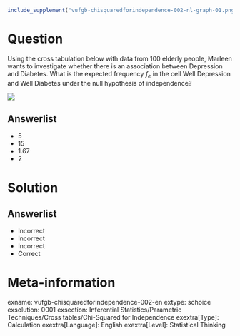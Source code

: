 ```r
include_supplement("vufgb-chisquaredforindependence-002-nl-graph-01.png", recursive = TRUE)
```
Question
========
  
Using the cross tabulation below with data from 100 elderly people, Marleen wants to investigate whether there is an association between Depression and Diabetes. What is the expected frequency $f_{e}$ in the cell Well Depression and Well Diabetes under the null hypothesis of independence?

![](vufgb-chisquaredforindependence-002-nl-graph-01.png) 
  
Answerlist
----------
* 5
* 15
* 1.67
* 2

Solution
========

Answerlist
----------
* Incorrect
* Incorrect
* Incorrect
* Correct

Meta-information
================
exname: vufgb-chisquaredforindependence-002-en
extype: schoice
exsolution: 0001
exsection: Inferential Statistics/Parametric Techniques/Cross tables/Chi-Squared for Independence
exextra[Type]: Calculation
exextra[Language]: English
exextra[Level]: Statistical Thinking
